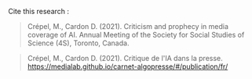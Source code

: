 Cite this research : 

> Crépel, M., Cardon D. (2021). Criticism and prophecy in media coverage of AI. Annual Meeting of the Society for Social Studies of Science (4S), Toronto, Canada.

> Crépel, M., Cardon D. (2021). Critique de l'IA dans la presse. https://medialab.github.io/carnet-algopresse/#/publication/fr/
